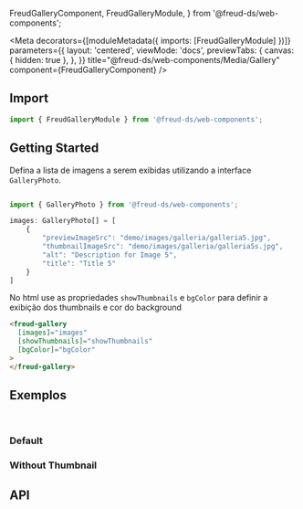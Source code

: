   FreudGalleryComponent,
  FreudGalleryModule,
} from '@freud-ds/web-components';

<Meta
  decorators={[moduleMetadata({ imports: [FreudGalleryModule] })]}
  parameters={{
    layout: 'centered',
    viewMode: 'docs',
    previewTabs: {
      canvas: { hidden: true },
    },
  }}
  title="@freud-ds/web-components/Media/Gallery"
  component={FreudGalleryComponent}
/>

<FreudHeaderComponent
  title="Gallery"
  description="É um componente de galeria de conteúdo avançado."
/>

## <a id="importing"></a>Import

```ts
import { FreudGalleryModule } from '@freud-ds/web-components';
```

## Getting Started

Defina a lista de imagens a serem exibidas utilizando a interface `GalleryPhoto`.

```ts

import { GalleryPhoto } from '@freud-ds/web-components';

images: GalleryPhoto[] = [
    {
        "previewImageSrc": "demo/images/galleria/galleria5.jpg",
        "thumbnailImageSrc": "demo/images/galleria/galleria5s.jpg",
        "alt": "Description for Image 5",
        "title": "Title 5"
    }
]

```

No html use as propriedades `showThumbnails` e `bgColor` para definir a exibição dos thumbnails e cor do background

```html
<freud-gallery
  [images]="images"
  [showThumbnails]="showThumbnails"
  [bgColor]="bgColor"
>
</freud-gallery>
```

## <a id="exemplos"></a>Exemplos

<br />

### Default

<Canvas>
  <Story story={Default} />
</Canvas>

### Without Thumbnail

<Canvas>
  <Story story={WithoutThumbnail} />
</Canvas>

[//]: # '### BgColor'
[//]: # "<Canvas style={{ backgroundColor: '#241249' }}>"
[//]: # '  <Story story={BGColor}/>'
[//]: # '</Canvas>'

## <a id="api"></a>API

<ArgTypes of={FreudGalleryComponent} />
